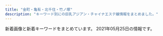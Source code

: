 ```yaml
---
title: "金町・亀有・北千住・竹ノ塚"
description: "キーワード別にの巨乳アジアン・チャイナエステ嬢情報をまとめました。"
---
```


新着画像と新着キーワードをまとめています。
2021年05月25日の情報です。

<DmmAffiliateIns />
<KeywordTable
  shops={
    [
    {
        "station": "\u6885\u5cf6\u99c5",
        "name": "\u5065\u5eb7\u306e\u5bb6",
        "keywords": {},
        "url": "http://kenkounoie-umejima.este88.com/",
        "img_links": [
            "http://kenkounoie-umejima.este88.com/images/acc2.jpg",
            "http://kenkounoie-umejima.este88.com/images/acc1.jpg",
            "http://kenkounoie-umejima.este88.com/images/acc3.jpg",
            "http://kenkounoie-umejima.este88.com/gals/risa1.jpg",
            "http://kenkounoie-umejima.este88.com/gals/mimi1.jpg",
            "http://kenkounoie-umejima.este88.com/images/img3.jpg",
            "http://kenkounoie-umejima.este88.com/images/info.png",
            "http://kenkounoie-umejima.este88.com/gals/rika1.jpg",
            "http://kenkounoie-umejima.este88.com/images/qr.jpg",
            "http://kenkounoie-umejima.este88.com/gals/kiki1.jpg",
            "http://kenkounoie-umejima.este88.com/gals/ai1.jpg",
            "http://kenkounoie-umejima.este88.com/gals/emi1.jpg",
            "http://kenkounoie-umejima.este88.com/images/acc5.jpg",
            "http://kenkounoie-umejima.este88.com/images/acc4.jpg",
            "http://kenkounoie-umejima.este88.com/gals/akane1.jpg",
            "http://kenkounoie-umejima.este88.com/images/img2.jpg",
            "http://kenkounoie-umejima.este88.com/images/img1.jpg",
            "http://kenkounoie-umejima.este88.com/images/img4.jpg",
            "http://kenkounoie-umejima.este88.com/i/sp02.jpg"
        ]
    },
    {
        "img_links": [
            "http://aroma-heal.com/img/tit.jpg",
            "http://aroma-heal.com/img/t-r.jpg",
            "http://aroma-heal.com/img/sys4.png",
            "http://aroma-heal.com/img/cam.jpg",
            "http://aroma-heal.com/img/t-o.jpg",
            "http://aroma-heal.com/staff/yuki/01.jpg",
            "http://aroma-heal.com/img/sys2.png",
            "http://aroma-heal.com/img/paypay.png",
            "http://aroma-heal.com/img/pc.jpg",
            "http://aroma-heal.com/img/add.jpg",
            "http://aroma-heal.com/staff/aoi/01.jpg",
            "http://aroma-heal.com/img/t-s.jpg",
            "http://aroma-heal.com/img/t-t.jpg",
            "http://aroma-heal.com/img/botton.jpg",
            "http://aroma-heal.com/img/sys3.png",
            "http://aroma-heal.com/img/t-a.jpg",
            "http://aroma-heal.com/staff/mimi/01.jpg",
            "http://aroma-heal.com/img/pic.jpg",
            "http://aroma-heal.com/img/sys1.png",
            "http://aroma-heal.com/img/tel.jpg",
            "http://aroma-heal.com/img/sysetc.png",
            "http://aroma-heal.com/img/adrs.jpg",
            "http://aroma-heal.com/img/info.jpg"
        ],
        "keywords": {},
        "station": "JR\u5317\u5343\u4f4f\u99c5\u6771\u53e3",
        "url": "http://aroma-heal.com/",
        "name": "\u7f8e\u5802"
    },
    {
        "station": "JR\u4e80\u6709\u99c5\u5357\u53e3",
        "name": "Arzt spa\u30fb\u30a2\u30eb\u30c4\u30b9\u30d1",
        "img_links": [
            "https://arzt-spa.iest.info/images/news.jpg",
            "https://arzt-spa.iest.info/photos/sites/8/2021/04/2021042909585676.jpg",
            "https://arzt-spa.iest.info/images/top.jpg",
            "http://foryou2.a1.ies.bz/upload/sites/8/2021/05/2021051108091387.jpg",
            "https://arzt-spa.iest.info/images/link_line.jpg",
            "https://arzt-spa.iest.info/images/acc3.jpg",
            "https://arzt-spa.iest.info/images/acc4.jpg",
            "https://arzt-spa.iest.info/images/acc1.jpg",
            "https://arzt-spa.iest.info/images/acc5.jpg",
            "https://arzt-spa.iest.info/images/pick.jpg",
            "https://arzt-spa.iest.info/images/acc6.jpg",
            "http://foryou2.a1.ies.bz/upload/sites/8/2021/05/2021052003571253.jpg",
            "http://foryou2.a1.ies.bz/upload/sites/8/2021/05/2021052003571283.jpg",
            "http://foryou2.a1.ies.bz/upload/sites/8/2021/04/2021042909585676.jpg",
            "https://arzt-spa.iest.info/photos/sites/8/2021/04/202104290958056.jpg",
            "https://arzt-spa.iest.info/images/bjs3.jpg",
            "https://arzt-spa.iest.info/photos/sites/8/2021/05/2021051108091387.jpg",
            "https://arzt-spa.iest.info/images/staff0.jpg",
            "https://arzt-spa.iest.info/photos/sites/8/2021/05/2021052102083831.jpg",
            "https://arzt-spa.iest.info/photos/sites/8/2021/05/2021052102074914.jpg",
            "https://arzt-spa.iest.info/images/girl_bt.jpg",
            "https://arzt-spa.iest.info/images/line1.jpg",
            "https://arzt-spa.iest.info/images/staff_line.jpg",
            "https://arzt-spa.iest.info/images/end.jpg",
            "https://arzt-spa.iest.info/images/mobile.jpg",
            "http://foryou2.a1.ies.bz/upload/sites/8/2021/04/202104290958056.jpg",
            "https://arzt-spa.iest.info/images/acc2.jpg",
            "https://arzt-spa.iest.info/photos/sites/8/2021/05/2021052003571253.jpg",
            "https://arzt-spa.iest.info/photos/sites/8/2021/05/2021052003571283.jpg"
        ],
        "url": "https://arzt-spa.iest.info/",
        "keywords": {
            "86": 1,
            "88": 4,
            "87": 1,
            "D": 4,
            "E": 4,
            "83": 2
        }
    },
    {
        "station": "\u7dbe\u702c\u99c5\u6771\u53e3",
        "url": "http://ningyo-hime.com/",
        "keywords": {
            "D": 5,
            "84": 1,
            "C": 2
        },
        "name": "\u4eba\u9b5a\u59eb",
        "img_links": [
            "http://ningyo-hime.com/staffPhoto/s20200626161755.jpg",
            "http://ningyo-hime.com/staffPhoto/s20201212112712.jpg",
            "http://ningyo-hime.com/staffPhoto/b20201212104914.jpg",
            "http://ningyo-hime.com/js/sliderLine/slide_next.png",
            "http://ningyo-hime.com/staffPhoto/s20200707192550.jpg",
            "http://ningyo-hime.com/staffPhoto/b20191003141511.jpg",
            "http://ningyo-hime.com/staffPhoto/b20201212112712.jpg",
            "http://ningyo-hime.com/js/sliderLine/slide_prev.png",
            "http://ningyo-hime.com/images/slider1/03.jpg",
            "http://ningyo-hime.com/uploadfiles/Image/campaignNingyoHimeCom.jpg",
            "http://ningyo-hime.com/staffPhoto/s20200630134438.jpg",
            "http://ningyo-hime.com/staffPhoto/b20201230174356.jpg",
            "http://ningyo-hime.com/staffPhoto/s20201230174356.jpg",
            "http://ningyo-hime.com/images/returnBtn.png",
            "http://ningyo-hime.com/staffPhoto/b20200905132814.jpg",
            "http://ningyo-hime.com/images/gallery1.png",
            "http://ningyo-hime.com/staffPhoto/s20200905132814.jpg",
            "http://ningyo-hime.com/staffPhoto/b20201101082513.jpg",
            "http://ningyo-hime.com/images/mobile.jpg",
            "http://ningyo-hime.com/staffPhoto/s20201212104914.jpg",
            "http://ningyo-hime.com/staffPhoto/b20200626161755.jpg",
            "http://ningyo-hime.com/staffPhoto/b20200707192550.jpg",
            "http://ningyo-hime.com/staffPhoto/s20191003141511.jpg",
            "http://ningyo-hime.com/staffPhoto/s20201101082513.jpg",
            "http://ningyo-hime.com/images/slider1/01.jpg",
            "http://ningyo-hime.com/staffPhoto/b20200630134438.jpg"
        ]
    },
    {
        "img_links": [
            "http://www.maria0228.com/img/nana.jpg",
            "http://www.maria0228.com/img/danni.jpg",
            "http://www.maria0228.com/img/2.jpg",
            "http://www.maria0228.com/img/7.jpg",
            "http://www.maria0228.com/img/yuri.jpg",
            "http://www.maria0228.com/img/mina.jpg",
            "http://www.maria0228.com/img/ayumi.jpg",
            "http://www.maria0228.com/img/3.jpg",
            "http://www.maria0228.com/img/5.jpg",
            "http://www.maria0228.com/img/6.jpg",
            "http://www.maria0228.com/img/1.jpg",
            "http://www.maria0228.com/img/aya.jpg",
            "http://www.maria0228.com/img/erika.jpg",
            "http://www.maria0228.com/img/4.jpg"
        ],
        "station": "JR\u4e80\u6709\u99c5\u5317\u53e3",
        "name": "\u7652\u3057\u306e\u5bb6",
        "keywords": {},
        "url": "http://www.maria0228.com/"
    },
    {
        "keywords": {
            "D": 6,
            "88": 3,
            "86": 3
        },
        "station": "\u4e94\u53cd\u91ce\u99c5",
        "name": "\u96c5",
        "img_links": [
            "http://www.relax-miyabi.com/img/top-h5R2.jpg",
            "http://www.relax-miyabi.com/img/glo_01_off.jpg",
            "http://www.relax-miyabi.com/files/014-03.jpg",
            "http://www.relax-miyabi.com/img/footer-top_off.jpg",
            "http://www.relax-miyabi.com/img/h4-top.jpg",
            "http://www.relax-miyabi.com/img/glo_02_off.jpg",
            "http://www.relax-miyabi.com/img/glo_06_off.jpg",
            "http://www.relax-miyabi.com/img/bnr-01_off.jpg",
            "http://www.relax-miyabi.com/files/014-02.jpg",
            "http://www.relax-miyabi.com/img/glo_03_off.jpg",
            "http://www.relax-miyabi.com/img/top-h5R.jpg",
            "http://www.relax-miyabi.com/img/slider/1.jpg",
            "http://www.relax-miyabi.com/img/top-course_off.jpg",
            "http://www.relax-miyabi.com/img/slider/3.jpg",
            "http://www.relax-miyabi.com/img/slider/2.jpg",
            "http://www.relax-miyabi.com/img/glo_05_off.jpg",
            "http://www.relax-miyabi.com/files/019-03.jpg",
            "http://www.relax-miyabi.com/img/glo_04_off.jpg",
            "http://www.relax-miyabi.com/img/icon_tel.png",
            "http://www.relax-miyabi.com/files/019-02.jpg",
            "http://www.relax-miyabi.com/img/bnr-02_off.jpg",
            "http://www.relax-miyabi.com/img/top-course2_off.jpg",
            "http://www.relax-miyabi.com/files/014.jpg",
            "http://www.relax-miyabi.com/files/019.jpg"
        ],
        "url": "http://www.relax-miyabi.com/"
    },
    {
        "name": "\u5b89\u5a1c\u30fb\u30a2\u30f3\u30ca",
        "keywords": {},
        "img_links": [],
        "station": "\u7af9\u30ce\u585a\u99c5\u6771\u53e3",
        "url": "https://anna.iest.info/"
    },
    {
        "station": "JR\u91d1\u753a\u99c5\u5317\u53e3",
        "keywords": {
            "C": 10,
            "89": 7,
            "85": 7,
            "88": 7,
            "87": 7,
            "D": 21,
            "90": 7,
            "86": 14
        },
        "name": "\u30e9\u30c3\u30b7\u30e5",
        "img_links": [
            "https://lush.jpn.vin/images/top.png",
            "https://lush.jpn.vin/photos/sites/6/2020/12/2020121402082025.jpg",
            "https://lush.jpn.vin/images/tit_staff.jpg",
            "https://lush.jpn.vin/photos/sites/6/2020/12/2020121402072787.jpg",
            "https://lush.jpn.vin/images/room2.jpg",
            "https://lush.jpn.vin/images/room3.jpg",
            "https://lush.jpn.vin/images/border-bottom.png",
            "https://lush.jpn.vin/images/tit_pick.jpg",
            "https://lush.jpn.vin/photos/sites/6/2020/12/202012140206371.jpg",
            "https://lush.jpn.vin/photos/sites/6/2020/12/2020121402091934.jpg",
            "https://lush.jpn.vin/images/room4.jpg",
            "https://lush.jpn.vin/images/girl.png",
            "https://lush.jpn.vin/images/room1.jpg",
            "https://lush.jpn.vin/images/bg_comend.jpg",
            "https://lush.jpn.vin/photos/sites/6/2021/01/2021012905303514.jpg",
            "https://lush.jpn.vin/photos/sites/6/2021/01/2021011906135643.jpg",
            "https://lush.jpn.vin/photos/sites/6/2021/02/2021021804400223.jpg",
            "https://lush.jpn.vin/images/lb.png",
            "https://lush.jpn.vin/images/tit_news.png",
            "https://lush.jpn.vin/images/rb.png",
            "https://lush.jpn.vin/images/end.jpg",
            "https://lush.jpn.vin/images/side_mobile.png"
        ],
        "url": "https://lush.jpn.vin/"
    },
    {
        "name": "\u541b\u5b89",
        "url": "https://kungangm.jimdofree.com/",
        "img_links": [
            "https://image.jimcdn.com/app/cms/image/transf/dimension=1080x1024:format=jpg/path/s491738307dab8ed0/image/i0ab0a1b77accb1c7/version/1621849456/image.jpg",
            "https://image.jimcdn.com/app/cms/image/transf/none/path/s491738307dab8ed0/image/i5806f8c0fbbca598/version/1417614009/image.jpg",
            "https://image.jimcdn.com/app/cms/image/transf/dimension=1080x1024:format=jpg/path/s491738307dab8ed0/image/i8114f4be25f79eef/version/1617353476/image.jpg",
            "https://image.jimcdn.com/app/cms/image/transf/dimension=1080x1024:format=jpg/path/s491738307dab8ed0/image/ie54739bfe4411825/version/1621849495/image.jpg",
            "https://image.jimcdn.com/app/cms/image/transf/none/path/s491738307dab8ed0/image/iba7a970dbc047ea1/version/1621849413/image.jpg"
        ],
        "station": "\u5800\u5207\u83d6\u84b2\u5712\u99c5",
        "keywords": {}
    },
    {
        "url": "https://heart-peace.business.site/",
        "img_links": [],
        "keywords": {},
        "name": "heart Peace \uff5e\u30cf\u30fc\u30c8\u30d4\u30fc\u30b9\uff5e",
        "station": "\u7dbe\u702c\u99c5"
    },
    {
        "img_links": [
            "http://relax-esthe.tokyo/css/staff/staff09.png",
            "http://relax-esthe.tokyo/css/m-top-right04.jpg",
            "http://relax-esthe.tokyo/css/m-right.jpg",
            "http://relax-esthe.tokyo/css/staff/staff03.png",
            "http://relax-esthe.tokyo/css/staff/staff05.png",
            "http://relax-esthe.tokyo/css/m-head1.jpg",
            "http://relax-esthe.tokyo/css/m-left.jpg",
            "http://relax-esthe.tokyo/css/m-top02.jpg",
            "http://relax-esthe.tokyo/css/top-left01.jpg",
            "http://relax-esthe.tokyo/css/staff/staff01.png",
            "http://relax-esthe.tokyo/css/m-top-right01.jpg",
            "http://relax-esthe.tokyo/css/staff/staff0n.png",
            "http://relax-esthe.tokyo/css/staff/staff02.png",
            "http://relax-esthe.tokyo/css/staff/staff07.png",
            "http://relax-esthe.tokyo/css/m-top-right02.jpg",
            "http://relax-esthe.tokyo/css/staff/staff06.png",
            "http://relax-esthe.tokyo/images/call.png",
            "http://relax-esthe.tokyo/css/m-yejiao.jpg",
            "http://relax-esthe.tokyo/css/m-top-right03.jpg"
        ],
        "station": "\u6885\u5cf6\u99c5",
        "keywords": {},
        "name": "Amor-\u30a2\u30e2\u30fc\u30eb-",
        "url": "http://relax-esthe.tokyo/"
    },
    {
        "keywords": {
            "E": 9,
            "90": 27,
            "83": 9,
            "\u80f8": 1,
            "D": 9,
            "C": 9,
            "88": 9,
            "85": 18
        },
        "station": "\u7dbe\u702c\u99c5\u6771\u53e3",
        "name": "\u6fc0\u5b89\u5929\u4f7f",
        "img_links": [
            "http://starrysky.esnavi.work/iDl2toJilLq62VX.png",
            "http://starrysky.esnavi.work/2/uploadimg/1565558725.jpg",
            "http://starrysky.esnavi.work/2/uploadimg/1609136908.jpeg",
            "https://century.pwchp.com/images/vis_theptframe.png",
            "http://starrysky.esnavi.work/vis_theptframe.png",
            "http://starrysky.esnavi.work/2/uploadimg/1574764277.jpg",
            "https://pwchp.com/images_editor/124/images/1559717095-146381_2.jpg",
            "http://starrysky.esnavi.work/2/uploadimg/1617615141.jpeg",
            "http://starrysky.esnavi.work/2/uploadimg/1596225793.jpg",
            "http://starrysky.esnavi.work/2/uploadimg/1609136727.jpeg",
            "http://starrysky.esnavi.work/2/uploadimg/1618889943.jpeg",
            "http://starrysky.esnavi.work/1-1PZ515095RN.jpg"
        ],
        "url": "http://starrysky.esnavi.work/"
    },
    {
        "station": "JR\u91d1\u753a\u99c5\u5317\u53e3",
        "name": "Spring \uff5e\u30b9\u30d7\u30ea\u30f3\u30b0\uff5e",
        "url": "http://spring.est888.com/",
        "img_links": [
            "http://spring.est888.com/css/staff/staff001-a.png",
            "http://spring.est888.com/css/staff/staff16-a.png",
            "http://spring.est888.com/css/tel.png",
            "http://spring.est888.com/css/staff/staff012.png",
            "http://spring.est888.com/css/staff/staff13-a.png",
            "http://spring.est888.com/css/staff/staff16.png",
            "http://spring.est888.com/css/staff/staff012-a.png",
            "http://spring.est888.com/css/staff/staff14-b.png",
            "http://spring.est888.com/css/staff/staff004-a.png",
            "http://spring.est888.com/css/staff/staff13.png",
            "http://spring.est888.com/css/staff/staff17-b.png",
            "http://spring.est888.com/css/staff/staff16-b.png",
            "http://spring.est888.com/css/nav/nav-001.png",
            "http://spring.est888.com/css/nav/nav-005.png",
            "http://spring.est888.com/css/staff/staff001.png",
            "http://spring.est888.com/css/staff/staff14-a.png",
            "http://spring.est888.com/css/staff/staff004-b.png",
            "http://spring.est888.com/css/staff/staff010-a.png",
            "http://spring.est888.com/css/staff/staff0010-b.png",
            "http://spring.est888.com/css/top001.png",
            "http://spring.est888.com/css/staff/staff0005-a.png",
            "http://spring.est888.com/css/staff/staff17-a.png",
            "http://spring.est888.com/css/nav/nav-002.png",
            "http://spring.est888.com/css/staff/staff004.png",
            "http://spring.est888.com/css/top0000000003.jpg",
            "http://spring.est888.com/css/staff/staff0005-b.png",
            "http://spring.est888.com/css/nav/nav-004.png",
            "http://spring.est888.com/css/nav/nav-003.png",
            "http://spring.est888.com/css/staff/staff17.png",
            "http://spring.est888.com/css/staff/staff11-b.png",
            "http://spring.est888.com/css/staff/staff001-b.png",
            "http://spring.est888.com/css/staff/staff11-a.png",
            "http://spring.est888.com/css/staff/staff14.png",
            "http://spring.est888.com/css/nav/nav-006.png",
            "http://spring.est888.com/css/staff/staff0005.png",
            "http://spring.est888.com/css/staff/staff11.png",
            "http://spring.est888.com/css/staff/staff010.png",
            "http://spring.est888.com/css/staff/staff012-b.png"
        ],
        "keywords": {
            "E": 1,
            "89": 1,
            "90": 5,
            "91": 1,
            "C": 3,
            "84": 1,
            "D": 3,
            "85": 2
        }
    },
    {
        "name": "\u3057\u3093\u3061\u3083\u3093",
        "img_links": [
            "https://s-esthe.biz/wp-content/uploads/2019/06/651hito.jpg",
            "https://s-esthe.biz/wp-content/themes/este/img/2.jpg",
            "https://s-esthe.biz/wp-content/themes/este/img/top-img02.png",
            "https://s-esthe.biz/wp-content/themes/este/img/top-img01a.png",
            "https://s-esthe.biz/wp-content/themes/este/img/3.jpg",
            "https://s-esthe.biz/wp-content/uploads/2019/06/47567uhito.jpg",
            "https://s-esthe.biz/wp-content/uploads/2019/06/345678hito.jpg",
            "https://s-esthe.biz/wp-content/themes/este/img/call.png",
            "https://s-esthe.biz/wp-content/themes/este/img/4.jpg",
            "https://s-esthe.biz/wp-content/themes/este/img/tel_header.png",
            "https://s-esthe.biz/wp-content/themes/este/img/tel_footer.png",
            "https://s-esthe.biz/wp-content/uploads/2019/06/23456hito.jpg",
            "https://s-esthe.biz/wp-content/themes/este/img/1.jpg",
            "https://s-esthe.biz/wp-content/themes/este/img/top-img01b.png"
        ],
        "keywords": {
            "D": 8,
            "E": 7
        },
        "station": "\u5343\u4f4f\u5927\u6a4b\u99c5",
        "url": "https://s-esthe.biz/"
    },
    {
        "station": "JR\u4e80\u6709\u99c5\u5357\u53e3",
        "img_links": [
            "http://koi.rankuens.com/css/right.jpg",
            "http://koi.rankuens.com/css/top0000001.jpg",
            "http://koi.rankuens.com/css/top005.jpg",
            "http://koi.rankuens.com/css/nav/nav01.jpg",
            "http://koi.rankuens.com/css/nav/nav03.jpg",
            "http://koi.rankuens.com/css/head03.jpg",
            "http://koi.rankuens.com/css/staff/staff00006.jpg",
            "http://koi.rankuens.com/css/top004.jpg",
            "http://koi.rankuens.com/css/staff/staff10.jpg",
            "http://koi.rankuens.com/css/left.jpg",
            "http://koi.rankuens.com/css/nav/nav02.jpg",
            "http://koi.rankuens.com/css/nav/nav06.jpg",
            "http://koi.rankuens.com/css/staff/staff00005.jpg",
            "http://koi.rankuens.com/css/nav/nav04.jpg",
            "http://koi.rankuens.com/css/staff/staff09.jpg",
            "http://koi.rankuens.com/css/staff/staff08.jpg",
            "http://koi.rankuens.com/css/nav/nav05.jpg"
        ],
        "name": "\u604b\u4eba\u697d\u5712",
        "url": "http://koi.rankuens.com/",
        "keywords": {
            "D": 3,
            "86": 2,
            "87": 2,
            "E": 2,
            "89": 1
        }
    },
    {
        "name": "\u30e9\u30c3\u30ad\u30fc\u30b9\u30bf\u30fc",
        "img_links": [
            "http://www.luckystar.esturl.com/files/006-02.jpg",
            "http://www.luckystar.esturl.com/files/005.jpg",
            "http://www.luckystar.esturl.com/img/ttl_info.png",
            "http://www.luckystar.esturl.com/files/003.jpg",
            "http://www.luckystar.esturl.com/files/001-02.jpg",
            "http://www.luckystar.esturl.com/img/ttl_news.png",
            "http://www.luckystar.esturl.com/files/006-03.jpg",
            "http://www.luckystar.esturl.com/img/tel.png",
            "http://www.luckystar.esturl.com/files/005-02.jpg",
            "http://www.luckystar.esturl.com/images/slider/3.jpg",
            "http://www.luckystar.esturl.com/files/003-02.jpg",
            "http://www.luckystar.esturl.com/img/goback.jpg",
            "http://www.luckystar.esturl.com/files/003-03.jpg",
            "http://www.luckystar.esturl.com/images/slider/1.jpg",
            "http://www.luckystar.esturl.com/files/002-02.jpg",
            "http://www.luckystar.esturl.com/files/002.jpg",
            "http://www.luckystar.esturl.com/files/002-03.jpg",
            "http://www.luckystar.esturl.com/files/001-03.jpg",
            "http://www.luckystar.esturl.com/img/pickup.jpg",
            "http://www.luckystar.esturl.com/files/006.jpg",
            "http://www.luckystar.esturl.com/images/slider/2.jpg",
            "http://www.luckystar.esturl.com/files/001.jpg",
            "http://www.luckystar.esturl.com/files/005-03.jpg",
            "http://www.luckystar.esturl.com/img/btn_blog.png"
        ],
        "station": "JR\u4e80\u6709\u99c5\u5317\u53e3",
        "url": "http://www.luckystar.esturl.com/",
        "keywords": {
            "86": 4,
            "87": 6,
            "D": 10,
            "C": 12
        }
    },
    {
        "keywords": {},
        "img_links": [
            "http://e-luxury.work/images/head.jpg",
            "http://e-luxury.work/images/sys.jpg",
            "http://e-luxury.work/images/5.jpg",
            "http://e-luxury.work/images/1.jpg",
            "http://e-luxury.work/images/tel.jpg",
            "http://e-luxury.work/images/6.jpg",
            "http://e-luxury.work/images/ta.jpg",
            "http://e-luxury.work/images/3.jpg",
            "http://e-luxury.work/images/4.jpg",
            "http://e-luxury.work/img/momoka1.jpg",
            "http://e-luxury.work/images/int2.jpg",
            "http://e-luxury.work/img/kayo1.jpg",
            "http://e-luxury.work/images/b1.jpg",
            "http://e-luxury.work/img/mina1.jpg",
            "http://e-luxury.work/img/mimi1.jpg",
            "http://e-luxury.work/images/2.jpg",
            "http://e-luxury.work/images/news.jpg",
            "http://e-luxury.work/images/int1.jpg",
            "http://e-luxury.work/images/tt.jpg",
            "http://e-luxury.work/img/kayo2.jpg",
            "http://e-luxury.work/images/interior_t.jpg",
            "http://e-luxury.work/img/eri1.jpg",
            "http://e-luxury.work/img/minami1.jpg",
            "http://e-luxury.work/img/yuki1.jpg",
            "http://e-luxury.work/images/staff_t.jpg",
            "http://e-luxury.work/images/mobile.jpg",
            "http://e-luxury.work/images/7.jpg"
        ],
        "station": "\u7dbe\u702c\u99c5\u897f\u53e3",
        "name": "Angel",
        "url": "http://e-luxury.work/"
    },
    {
        "station": "\u7dbe\u702c\u99c5\u6771\u53e3",
        "name": "\u611b",
        "img_links": [
            "http://ayase-ai.jpest.net/uploads//sites/33/2020/12/r1.png",
            "http://ayase-ai.jpest.net/uploads//sites/33/2020/12/main_bottom-1.png",
            "http://ayase-ai.jpest.net/uploads//sites/33/2020/11/g3-225x300.jpg",
            "http://ayase-ai.jpest.net/uploads//sites/33/2020/11/g1-225x300.jpg",
            "http://ayase-ai.jpest.net/uploads//sites/33/2020/12/ma01-1.jpg",
            "http://ayase-ai.jpest.net/uploads//sites/33/2020/12/main_top.png",
            "http://ayase-ai.jpest.net/uploads//sites/33/2020/12/re.jpg",
            "http://ayase-ai.jpest.net/uploads//sites/33/2020/12/mobile-1.jpg",
            "http://ayase-ai.jpest.net/uploads//sites/33/2020/11/g6-225x300.jpg",
            "http://ayase-ai.jpest.net/uploads//sites/33/2020/12/r4-1.png",
            "http://ayase-ai.jpest.net/uploads//sites/33/2020/12/r3-1.png",
            "http://ayase-ai.jpest.net/uploads//sites/33/2020/12/r2-1.png",
            "http://ayase-ai.jpest.net/uploads//sites/33/2021/04/g1-225x300.jpg",
            "http://ayase-ai.jpest.net/uploads//sites/33/2021/01/g1-225x300.jpg",
            "http://ayase-ai.jpest.net/uploads//sites/33/2021/04/g1.jpg",
            "http://ayase-ai.jpest.net/uploads//sites/33/2020/11/g5.jpg",
            "http://ayase-ai.jpest.net/uploads//sites/33/2020/11/g3.jpg",
            "http://ayase-ai.jpest.net/uploads//sites/33/2021/01/g1.jpg",
            "http://ayase-ai.jpest.net/uploads//sites/33/2020/11/g1.jpg",
            "http://ayase-ai.jpest.net/uploads//sites/33/2020/11/m-top02-1.jpg",
            "http://ayase-ai.jpest.net/uploads//sites/33/2020/11/g4.jpg",
            "http://ayase-ai.jpest.net/uploads//sites/33/2020/11/g2-225x300.jpg",
            "http://ayase-ai.jpest.net/uploads//sites/33/2020/11/g4-225x300.jpg",
            "http://ayase-ai.jpest.net/uploads//sites/33/2020/11/g5-225x300.jpg",
            "http://ayase-ai.jpest.net/uploads//sites/33/2020/12/ss.png",
            "http://ayase-ai.jpest.net/uploads//sites/33/2020/11/g2.jpg",
            "http://ayase-ai.jpest.net/uploads//sites/33/2020/12/main_top-1.png",
            "http://ayase-ai.jpest.net/uploads//sites/33/2020/11/g6.jpg",
            "http://ayase-ai.jpest.net/uploads//sites/33/2020/12/shishu-2.png",
            "http://ayase-ai.jpest.net/uploads//sites/33/2020/12/main_bottom.png"
        ],
        "url": "http://ayase-ai.jpest.net/",
        "keywords": {}
    },
    {
        "url": "http://www.kenyoku.work/",
        "keywords": {},
        "name": "\u5065\u6b32",
        "img_links": [
            "http://www.kenyoku.work/images/3.jpg",
            "http://www.kenyoku.work/images/interior_t.jpg",
            "http://www.kenyoku.work/images/b2.jpg",
            "http://www.kenyoku.work/images/2.jpg",
            "http://www.kenyoku.work/images/int1.png",
            "http://www.kenyoku.work/img/hana1.jpg",
            "http://www.kenyoku.work/img/miki1.jpg",
            "http://www.kenyoku.work/images/4.jpg",
            "http://www.kenyoku.work/images/s1.png",
            "http://www.kenyoku.work/images/sys.jpg",
            "http://www.kenyoku.work/images/news.jpg",
            "http://www.kenyoku.work/images/info.png",
            "http://www.kenyoku.work/img/risa1.jpg",
            "http://www.kenyoku.work/images/1.jpg",
            "http://www.kenyoku.work/images/head.jpg",
            "http://www.kenyoku.work/images/mobile.jpg",
            "http://www.kenyoku.work/images/b1.jpg",
            "http://www.kenyoku.work/images/staff_t.jpg",
            "http://www.kenyoku.work/img/ami1.jpg",
            "http://www.kenyoku.work/images/int2.png"
        ],
        "station": "JR\u91d1\u753a\u99c5\u5317\u53e3"
    },
    {
        "img_links": [
            "http://youfirstesthe.com/upload/girl/img03/img1_0016.jpg",
            "http://youfirstesthe.com/upload/board/img_1616074473.jpg",
            "http://youfirstesthe.com/upload/girl/img03/img1_0019.jpg",
            "http://youfirstesthe.com/images/top/news.png",
            "http://youfirstesthe.com/upload/girl/img03/img4_0007.jpg",
            "http://youfirstesthe.com/upload/board/img_1601452249.jpg",
            "http://youfirstesthe.com/images/top/ranking02.png",
            "http://youfirstesthe.com/upload/girl/img03/img2_0019.jpg",
            "http://youfirstesthe.com/upload/girl/img03/img2_0003.jpg",
            "http://youfirstesthe.com/upload/girl/img03/img1_0004.jpg",
            "http://youfirstesthe.com/upload/girl/img03/img5_0008.jpg",
            "http://youfirstesthe.com/upload/girl/img02/img1_0021.jpg",
            "http://youfirstesthe.com/upload/girl/img03/img1_0026.jpg",
            "http://youfirstesthe.com/upload/girl/img02/img1_0003.jpg",
            "http://youfirstesthe.com/upload/board/img_1616074420.jpg",
            "http://youfirstesthe.com/upload/girl/img02/img1_0026.jpg",
            "http://youfirstesthe.com/upload/girl/img03/img4_0008.jpg",
            "http://youfirstesthe.com/images/top/list_btn.png",
            "http://youfirstesthe.com/upload/girl/img02/img1_0014.jpg",
            "http://youfirstesthe.com/upload/girl/img03/img1_0027.jpg",
            "http://youfirstesthe.com/upload/girl/img03/img2_0007.jpg",
            "http://youfirstesthe.com/images/common/main_txt_corona.jpg",
            "http://youfirstesthe.com/upload/girl/img03/img3_0008.jpg",
            "http://youfirstesthe.com/upload/girl/img03/img2_0008.jpg",
            "http://youfirstesthe.com/upload/girl/img03/img1_0003.jpg",
            "http://youfirstesthe.com/upload/girl/img02/img1_0004.jpg",
            "http://youfirstesthe.com/upload/girl/img02/img1_0015.jpg",
            "http://youfirstesthe.com/upload/girl/img02/img1_0019.jpg",
            "http://youfirstesthe.com/upload/board/img_1600470945.jpg",
            "http://youfirstesthe.com/upload/girl/img03/img1_0014.jpg",
            "http://youfirstesthe.com/upload/girl/img02/img1_0028.jpg",
            "http://youfirstesthe.com/upload/girl/img02/img1_0027.jpg",
            "http://youfirstesthe.com/upload/girl/img02/img1_0008.jpg",
            "http://youfirstesthe.com/upload/girl/img03/img1_0015.jpg",
            "http://youfirstesthe.com/upload/board/img_1558501433.jpg",
            "http://youfirstesthe.com/upload/board/img_1555924960.jpg",
            "http://youfirstesthe.com/upload/girl/img03/img3_0020.jpg",
            "http://youfirstesthe.com/upload/girl/img03/img1_0029.jpg",
            "http://youfirstesthe.com/upload/girl/img03/img3_0003.jpg",
            "http://youfirstesthe.com/upload/girl/img03/img1_0008.jpg",
            "http://youfirstesthe.com/upload/girl/img03/img2_0014.jpg",
            "http://youfirstesthe.com/upload/girl/img03/img1_0007.jpg",
            "http://youfirstesthe.com/upload/girl/img03/img3_0007.jpg",
            "http://youfirstesthe.com/upload/girl/img02/img1_0029.jpg",
            "http://youfirstesthe.com/upload/girl/img03/img1_0020.jpg",
            "http://youfirstesthe.com/upload/girl/img02/img1_0020.jpg",
            "http://youfirstesthe.com/upload/girl/img03/img1_0028.jpg",
            "http://youfirstesthe.com/upload/girl/img03/img1_0021.jpg",
            "http://youfirstesthe.com/images/common/tel.png",
            "http://youfirstesthe.com/upload/girl/img02/img1_0007.jpg",
            "http://youfirstesthe.com/images/top/ranking03.png",
            "http://youfirstesthe.com/upload/girl/img03/img2_0029.jpg",
            "http://youfirstesthe.com/images/top/ranking01.png",
            "http://youfirstesthe.com/upload/girl/img03/img2_0028.jpg",
            "http://youfirstesthe.com/upload/girl/img03/img2_0020.jpg",
            "http://youfirstesthe.com/images/top/pickup_box.png",
            "http://youfirstesthe.com/upload/girl/img02/img1_0016.jpg",
            "http://youfirstesthe.com/upload/girl/img03/img2_0016.jpg"
        ],
        "keywords": {
            "\u30bb\u30af\u30b7\u30fc": 4,
            "G": 5
        },
        "name": "You First*\u30e6\u30fc\u30d5\u30a1\u30fc\u30b9\u30c8",
        "station": "\u7dbe\u702c\u99c5\u6771\u53e3",
        "url": "http://youfirstesthe.com/"
    },
    {
        "img_links": [
            "http://massage-esthe.red/images/slider/slide5s.png",
            "http://massage-esthe.red/images/qr.jpg",
            "http://massage-esthe.red/images/staff_images/sta7.jpg",
            "http://massage-esthe.red/images/index-2.jpg",
            "http://massage-esthe.red/images/line.jpg",
            "http://massage-esthe.red/images/an_2_02.jpg",
            "http://massage-esthe.red/images/slider/slide3s.png",
            "http://massage-esthe.red/images/an_2_01.jpg",
            "http://massage-esthe.red/images/slider/slide3.png",
            "http://massage-esthe.red/images/e.jpg",
            "http://massage-esthe.red/images/r3.jpg",
            "http://massage-esthe.red/images/fbb.jpg",
            "http://massage-esthe.red/images/an_4_02.jpg",
            "http://massage-esthe.red/images/staff_images/st1.jpg",
            "http://massage-esthe.red/images/slider/slide2.png",
            "http://massage-esthe.red/images/staff_images/sta5.jpg",
            "http://massage-esthe.red/images/staff_images/sta9.jpg",
            "http://massage-esthe.red/images/an_3_01.jpg",
            "http://massage-esthe.red/images/an_4_01.jpg",
            "http://massage-esthe.red/images/slider/slide1s.png",
            "http://massage-esthe.red/images/an_5_02.jpg",
            "http://massage-esthe.red/images/staff_images/sta3.jpg",
            "http://massage-esthe.red/images/staff_images/sl.png",
            "http://massage-esthe.red/images/slider/slide2s.png",
            "http://massage-esthe.red/images/r5.jpg",
            "http://massage-esthe.red/images/staff_images/st7.jpg",
            "http://massage-esthe.red/images/an_6_01.jpg",
            "http://massage-esthe.red/images/staff_images/st4.jpg",
            "http://massage-esthe.red/images/staff_images/st9.jpg",
            "http://massage-esthe.red/images/slider/slide5.png",
            "http://massage-esthe.red/images/an_1_01.jpg",
            "http://massage-esthe.red/images/slider/slide1.png",
            "http://massage-esthe.red/images/an_1_02.jpg",
            "http://massage-esthe.red/images/slider/slide4.png",
            "http://massage-esthe.red/images/line1.jpg",
            "http://massage-esthe.red/images/r4.jpg",
            "http://massage-esthe.red/images/staff_images/st5.jpg",
            "http://massage-esthe.red/images/staff_images/st2.jpg",
            "http://massage-esthe.red/images/an_5_01.jpg",
            "http://massage-esthe.red/images/r2.jpg",
            "http://massage-esthe.red/images/an_3_02.jpg",
            "http://massage-esthe.red/images/staff_images/sta1.jpg",
            "http://massage-esthe.red/images/r7.jpg",
            "http://massage-esthe.red/images/staff_images/st6.jpg",
            "http://massage-esthe.red/images/no.png",
            "http://massage-esthe.red/images/staff_images/sta4.jpg",
            "http://massage-esthe.red/images/index-1.jpg",
            "http://massage-esthe.red/images/r6.jpg",
            "http://massage-esthe.red/images/staff_images/st3.jpg",
            "http://massage-esthe.red/images/an_6_02.jpg",
            "http://massage-esthe.red/images/slider/slide4s.png",
            "http://massage-esthe.red/images/staff_images/sta2.jpg",
            "http://massage-esthe.red/images/staff_images/sta6.jpg"
        ],
        "keywords": {
            "D": 20,
            "C": 2,
            "86": 32
        },
        "url": "http://massage-esthe.red/",
        "name": "BODY RESORT",
        "station": "JR\u4e80\u6709\u99c5\u5317\u53e3"
    },
    {
        "img_links": [
            "http://www.yurikago-massage.work/img/nos.jpg",
            "http://www.yurikago-massage.work/img/sta7.jpg",
            "http://www.yurikago-massage.work/img/mo.png",
            "http://www.yurikago-massage.work/img/fla-2.jpg",
            "http://www.yurikago-massage.work/img/st9.jpg",
            "http://www.yurikago-massage.work/img/sta11.jpg",
            "http://www.yurikago-massage.work/img/fla-1.jpg",
            "http://www.yurikago-massage.work/img/st13.jpg",
            "http://www.yurikago-massage.work/img/st6.jpg",
            "http://www.yurikago-massage.work/img/st7.jpg",
            "http://www.yurikago-massage.work/img/st12.jpg",
            "http://www.yurikago-massage.work/img/st09.jpg",
            "http://www.yurikago-massage.work/img/st8.jpg",
            "http://www.yurikago-massage.work/img/sta6.jpg",
            "http://www.yurikago-massage.work/img/sta10.jpg",
            "http://www.yurikago-massage.work/img/st11.jpg",
            "http://www.yurikago-massage.work/img/sta8.jpg",
            "http://www.yurikago-massage.work/img/st10.jpg",
            "http://www.yurikago-massage.work/img/sta13.jpg",
            "http://www.yurikago-massage.work/img/sta12.jpg",
            "http://www.yurikago-massage.work/img/sta9.jpg",
            "http://www.yurikago-massage.work/img/botton.jpg"
        ],
        "keywords": {
            "86": 6,
            "87": 4,
            "F": 4,
            "85": 8,
            "88": 4,
            "D": 14,
            "E": 4,
            "C": 15
        },
        "url": "http://www.yurikago-massage.work/",
        "station": "JR\u91d1\u753a\u99c5\u5317\u53e3",
        "name": "\u3086\u308a\u304b\u3054"
    },
    {
        "station": "JR\u91d1\u753a\u99c5\u5317\u53e3",
        "img_links": [
            "http://esthe-aroma.biz/img/acct.jpg",
            "http://esthe-aroma.biz/img/m02.jpg",
            "http://esthe-aroma.biz/img/cg01.jpg",
            "http://esthe-aroma.biz/img/cg08.jpg",
            "http://esthe-aroma.biz/img/m02a.jpg",
            "http://esthe-aroma.biz/img/cg021.jpg",
            "http://esthe-aroma.biz/img/tr01.jpg",
            "http://esthe-aroma.biz/img/syst.jpg",
            "http://esthe-aroma.biz/img/cg09.jpg",
            "http://esthe-aroma.biz/img/m04.jpg",
            "http://esthe-aroma.biz/img/m01a.jpg",
            "http://esthe-aroma.biz/img/fla03.jpg",
            "http://esthe-aroma.biz/img/m03.jpg",
            "http://esthe-aroma.biz/img/fla02.jpg",
            "http://esthe-aroma.biz/img/m05.jpg",
            "http://esthe-aroma.biz/img/cg081.jpg",
            "http://esthe-aroma.biz/img/no.png",
            "http://esthe-aroma.biz/img/m05a.jpg",
            "http://esthe-aroma.biz/img/cg06.jpg",
            "http://esthe-aroma.biz/img/tr02.jpg",
            "http://esthe-aroma.biz/img/cg011.jpg",
            "http://esthe-aroma.biz/img/cg101.jpg",
            "http://esthe-aroma.biz/img/cg05.jpg",
            "http://esthe-aroma.biz/img/cg07.jpg",
            "http://esthe-aroma.biz/img/stal.jpg",
            "http://esthe-aroma.biz/img/cg03.jpg",
            "http://esthe-aroma.biz/img/m01.jpg",
            "http://esthe-aroma.biz/img/cg02.jpg",
            "http://esthe-aroma.biz/img/ff.jpg",
            "http://esthe-aroma.biz/img/cg10.jpg",
            "http://esthe-aroma.biz/img/m03a.jpg",
            "http://esthe-aroma.biz/img/m06.jpg",
            "http://esthe-aroma.biz/img/fla01.jpg",
            "http://esthe-aroma.biz/img/top.jpg"
        ],
        "url": "http://esthe-aroma.biz/",
        "name": "Sakura",
        "keywords": {
            "86": 14,
            "D": 18,
            "88": 4
        }
    },
    {
        "keywords": {},
        "url": "http://sumirety.xyz/",
        "name": "\u5fc3",
        "img_links": [],
        "station": "\u6885\u5cf6\u99c5"
    },
    {
        "name": "\u9e97",
        "keywords": {
            "85": 35,
            "87": 8,
            "D": 88,
            "86": 36,
            "84": 9
        },
        "img_links": [
            "http://urara.tyo.cm/photos/sites/5/2021/03/2021032608104729.jpg",
            "http://urara.tyo.cm/photos/sites/5/2020/07/2020072904152438.jpg",
            "http://urara.tyo.cm/photos/sites/5/2020/10/2020101305325670.jpg",
            "http://urara.tyo.cm/images/tit_staff02.png",
            "http://urara.tyo.cm/images/tit_info02.png",
            "http://urara.tyo.cm/images/slider01.png",
            "http://urara.tyo.cm/photos/sites/5/2020/07/2020072904152474.jpg",
            "http://urara.tyo.cm/photos/sites/5/2020/07/2020072904152344.jpg",
            "http://urara.tyo.cm/images/slider02.png",
            "http://urara.tyo.cm/photos/sites/5/2020/07/2020072904152581.jpg",
            "http://urara.tyo.cm/images/top.png",
            "http://urara.tyo.cm/photos/sites/5/2020/08/2020082101302071.jpg",
            "http://urara.tyo.cm/images/link_nav01.png",
            "http://urara.tyo.cm/photos/sites/5/2020/11/2020112706272440.jpg",
            "http://urara.tyo.cm/images/pagetop.png",
            "http://urara.tyo.cm/images/link_nav02.png",
            "http://urara.tyo.cm/photos/sites/5/2020/09/2020091508111353.jpg",
            "http://urara.tyo.cm/images/bg_infotit.png",
            "http://urara.tyo.cm/images/link_nav06.png",
            "http://urara.tyo.cm/images/link_nav05.png",
            "http://urara.tyo.cm/photos/sites/5/2021/02/2021021804210413.jpg",
            "http://urara.tyo.cm/images/slider03.png",
            "http://urara.tyo.cm/images/tit_info01.png",
            "http://urara.tyo.cm/images/ico02.png",
            "http://urara.tyo.cm/images/link_nav03.png",
            "http://urara.tyo.cm/images/link_nav04.png"
        ],
        "station": "JR\u91d1\u753a\u99c5\u5317\u53e3",
        "url": "http://urara.tyo.cm/"
    },
    {
        "url": "http://esthe-aroma.xyz/",
        "img_links": [
            "http://esthe-aroma.xyz/images/acc.jpg",
            "http://esthe-aroma.xyz/images/cg01.jpg",
            "http://esthe-aroma.xyz/images/esthe2.jpg",
            "http://esthe-aroma.xyz/images/acc1.jpg",
            "http://esthe-aroma.xyz/images/staff.png",
            "http://esthe-aroma.xyz/images/esthe1.jpg",
            "http://esthe-aroma.xyz/images/cg02.jpg",
            "http://esthe-aroma.xyz/images/info.png",
            "http://esthe-aroma.xyz/images/home.png",
            "http://esthe-aroma.xyz/images/esthe3.jpg",
            "http://esthe-aroma.xyz/images/main1.jpg",
            "http://esthe-aroma.xyz/images/header3.png",
            "http://esthe-aroma.xyz/images/main-sp.jpg",
            "http://esthe-aroma.xyz/images/home_002.png",
            "http://esthe-aroma.xyz/images/clear.png",
            "http://esthe-aroma.xyz/images/blog_002.png",
            "http://esthe-aroma.xyz/images/gallery.png",
            "http://esthe-aroma.xyz/images/link.png",
            "http://esthe-aroma.xyz/images/friend.png"
        ],
        "name": "\u5927\u5bb6\u65cf",
        "keywords": {
            "86": 3,
            "87": 3
        },
        "station": "\u7af9\u30ce\u585a\u99c5\u6771\u53e3"
    },
    {
        "name": "Plaisir\u30fb\u30d7\u30ec\u30b8\u30fc\u30eb",
        "keywords": {},
        "url": "https://bright.xyz.mn/",
        "station": "JR\u4e80\u6709\u99c5\u5357\u53e3",
        "img_links": []
    },
    {
        "station": "\u7dbe\u702c\u99c5\u897f\u53e3",
        "img_links": [
            "http://spring02.est888.com/css/staff/staff12-a.png",
            "http://spring02.est888.com/css/staff/staff12-b.png",
            "http://spring02.est888.com/css/staff/staff010-b.png",
            "http://spring02.est888.com/css/staff/staff005.png",
            "http://spring02.est888.com/css/staff/staff04-b.png",
            "http://spring02.est888.com/css/staff/staff11-a.png",
            "http://spring02.est888.com/css/staff/staff01-b.png",
            "http://spring02.est888.com/css/staff/staff03-a.png",
            "http://spring02.est888.com/css/nav/nav-003.png",
            "http://spring02.est888.com/css/nav/nav-002.png",
            "http://spring02.est888.com/css/top003.png",
            "http://spring02.est888.com/css/tel.png",
            "http://spring02.est888.com/css/staff/staff11-b.png",
            "http://spring02.est888.com/css/staff/staff03.png",
            "http://spring02.est888.com/css/staff/staff008-b.png",
            "http://spring02.est888.com/css/staff/staff09-a.png",
            "http://spring02.est888.com/css/staff/staff0008.png",
            "http://spring02.est888.com/css/staff/staff04.png",
            "http://spring02.est888.com/css/staff/staff01-a.png",
            "http://spring02.est888.com/css/top01.png",
            "http://spring02.est888.com/css/top04.png",
            "http://spring02.est888.com/css/nav/nav-005.png",
            "http://spring02.est888.com/css/staff/staff09.png",
            "http://spring02.est888.com/css/osusume01.png",
            "http://spring02.est888.com/css/nav/nav-001.png",
            "http://spring02.est888.com/css/staff/staff010.png",
            "http://spring02.est888.com/css/nav/nav-006.png",
            "http://spring02.est888.com/css/nav/nav-004.png",
            "http://spring02.est888.com/css/staff/staff010-a.png",
            "http://spring02.est888.com/css/staff/staff003-b.png",
            "http://spring02.est888.com/css/staff/staff005-a.png",
            "http://spring02.est888.com/css/staff/staff11.png",
            "http://spring02.est888.com/css/staff/staff12.png",
            "http://spring02.est888.com/css/staff/staff005-b.png",
            "http://spring02.est888.com/css/top02-left.png",
            "http://spring02.est888.com/css/staff/staff01.png",
            "http://spring02.est888.com/css/staff/staff09-b.png",
            "http://spring02.est888.com/css/staff/staff04-a.png"
        ],
        "keywords": {
            "E": 2,
            "89": 1,
            "84": 1,
            "85": 3,
            "90": 3,
            "G": 1,
            "91": 1,
            "C": 4
        },
        "url": "http://spring02.est888.com/",
        "name": "Spring-\u30b9\u30d7\u30ea\u30f3\u30b0-"
    },
    {
        "keywords": {},
        "img_links": [],
        "station": "JR\u4e80\u6709\u99c5\u5317\u53e3",
        "name": "\u82b1\u6d77",
        "url": "http://manzoku666.ests.jp/"
    },
    {
        "keywords": {
            "89": 1,
            "C": 2,
            "87": 2,
            "D": 1
        },
        "name": "\u697d",
        "img_links": [
            "http://raku.est888.com/css/staff/staff01-a.png",
            "http://raku.est888.com/css/tel.png",
            "http://raku.est888.com/css/nav/nav-001.jpg",
            "http://raku.est888.com/css/osusume01.jpg",
            "http://raku.est888.com/css/staff/staff0001-a.png",
            "http://raku.est888.com/css/staff/staff002-a.png",
            "http://raku.est888.com/css/nav/nav-006.jpg",
            "http://raku.est888.com/css/top02-left.png",
            "http://raku.est888.com/css/nav/nav-003.jpg",
            "http://raku.est888.com/css/nav/nav-004.jpg",
            "http://raku.est888.com/css/nav/nav-002.jpg",
            "http://raku.est888.com/css/nav/nav-005.jpg",
            "http://raku.est888.com/css/cam0001.jpg"
        ],
        "url": "http://raku.est888.com/",
        "station": "JR\u91d1\u753a\u99c5\u5317\u53e3"
    },
    {
        "img_links": [
            "http://rakuen.ies.fun/photos/sites/40/2021/05/2021050704572692.jpg",
            "http://rakuen.ies.fun/images/s_staff.png",
            "http://rakuen.ies.fun/images/s3.jpg",
            "http://rakuen.ies.fun/images/room4.jpg",
            "http://rakuen.ies.fun/images/info.jpg",
            "http://rakuen.ies.fun/photos/sites/40/2021/05/2021050704572641.jpg",
            "http://rakuen.ies.fun/images/room2.jpg",
            "http://rakuen.ies.fun/images/info2.jpg",
            "http://rakuen.ies.fun/images/room1.jpg",
            "http://rakuen.ies.fun/images/room3.jpg",
            "http://rakuen.ies.fun/images/mobile.jpg",
            "http://rakuen.ies.fun/photos/sites/40/2021/05/2021050704572499.jpg",
            "http://rakuen.ies.fun/photos/sites/40/2021/05/2021050704572594.jpg",
            "http://rakuen.ies.fun/images/tel.jpg",
            "http://rakuen.ies.fun/images/s_news.jpg"
        ],
        "url": "http://rakuen.ies.fun/",
        "station": "\u897f\u65b0\u4e95\u99c5\u897f\u53e3",
        "name": "\u7e01",
        "keywords": {
            "D": 20,
            "83": 5,
            "87": 5,
            "85": 10
        }
    },
    {
        "name": "\u6cc9\u30fb\u3044\u305a\u307f",
        "station": "\u5317\u5343\u4f4f\u99c5\u6771\u53e3",
        "keywords": {
            "E": 2,
            "D": 1
        },
        "url": "https://moon-love.info/",
        "img_links": [
            "https://moon-love.info/images/gallery1.png",
            "https://moon-love.info/images/mobile.jpg",
            "https://moon-love.info/images/slider1/02.jpg",
            "https://moon-love.info/images/returnBtn.png",
            "https://moon-love.info/js/sliderLine/slide_prev.png",
            "https://moon-love.info/staffPhoto/s20200711151214.jpg",
            "https://moon-love.info/staffPhoto/b20200527170611.jpg",
            "https://moon-love.info/uploadfiles/images/campaignIyasiHealCom.jpg",
            "https://moon-love.info/js/sliderLine/slide_next.png",
            "https://moon-love.info/images/noImg.jpg",
            "https://moon-love.info/images/slider1/01.jpg",
            "https://moon-love.info/uploadfiles/Image/image.png",
            "https://moon-love.info/staffPhoto/s20200527170611.jpg",
            "https://moon-love.info/staffPhoto/b20200711151214.jpg",
            "https://moon-love.info/images/slider1/03.jpg"
        ]
    },
    {
        "keywords": {},
        "station": "\u7dbe\u702c\u99c5\u6771\u53e3",
        "url": "http://angela.esjp.xyz/",
        "img_links": [
            "http://angela.esjp.xyz/images/newsbg.png",
            "http://angela.esjp.xyz/girl/1.jpg",
            "http://angela.esjp.xyz/girl/6.jpg",
            "http://angela.esjp.xyz/images/roomimg/photo01.jpg",
            "http://angela.esjp.xyz/images/nophotos.jpg",
            "http://angela.esjp.xyz/images/mobile_bg.png",
            "http://angela.esjp.xyz/girl/4.jpg",
            "http://angela.esjp.xyz/girl/2.jpg",
            "http://angela.esjp.xyz/images/topbg.jpg",
            "http://angela.esjp.xyz/girl/3.jpg",
            "http://angela.esjp.xyz/images/pickup_line.png",
            "http://angela.esjp.xyz/girl/5.jpg",
            "http://angela.esjp.xyz/images/roomimg/photo02.jpg",
            "http://angela.esjp.xyz/images/tel_footer.png",
            "http://angela.esjp.xyz/images/staff_bg.png"
        ],
        "name": "Angela \u30a2\u30f3\u30b8\u30a7\u30e9"
    },
    {
        "keywords": {
            "D": 6
        },
        "name": "\u96c5",
        "station": "JR\u91d1\u753a\u99c5\u5317\u53e3",
        "img_links": [
            "http://esthe-massage.pink/images/staff_tit.jpg",
            "http://esthe-massage.pink/sp/images/cg6.jpg",
            "http://esthe-massage.pink/images/mobile1.jpg",
            "http://esthe-massage.pink/images/cg3.jpg",
            "http://esthe-massage.pink/sp/images/teline.png",
            "http://esthe-massage.pink/sp/images/tel.png",
            "http://esthe-massage.pink/images/bb.png",
            "http://esthe-massage.pink/sp/images/cg2.jpg",
            "http://esthe-massage.pink/images/aboutus.jpg",
            "http://esthe-massage.pink/images/end3.png",
            "http://esthe-massage.pink/images/cg9.jpg",
            "http://esthe-massage.pink/images/pick.jpg",
            "http://esthe-massage.pink/sp/images/cg9.jpg",
            "http://esthe-massage.pink/images/newface.jpg",
            "http://esthe-massage.pink/images/line.jpg",
            "http://esthe-massage.pink/images/staff_s.jpg",
            "http://esthe-massage.pink/images/cg2.jpg",
            "http://esthe-massage.pink/images/news.jpg",
            "http://esthe-massage.pink/images/compaign.jpg",
            "http://esthe-massage.pink/sp/images/top-img01.png",
            "http://esthe-massage.pink/sp/images/telb.png",
            "http://esthe-massage.pink/images/cg7.jpg",
            "http://esthe-massage.pink/images/cg1.jpg",
            "http://esthe-massage.pink/sp/images/cg1.jpg",
            "http://esthe-massage.pink/images/tb1.png",
            "http://esthe-massage.pink/sp/images/cg7.jpg",
            "http://esthe-massage.pink/images/cg6.jpg",
            "http://esthe-massage.pink/sp/images/cg3.jpg",
            "http://esthe-massage.pink/images/mobile.jpg",
            "http://esthe-massage.pink/images/tb.png",
            "http://esthe-massage.pink/images/line2.jpg",
            "http://esthe-massage.pink/images/top.png"
        ],
        "url": "http://esthe-massage.pink/"
    },
    {
        "name": "\u30b5\u30e9\u30f3",
        "station": "JR\u4e80\u6709\u99c5\u5317\u53e3",
        "url": "http://kenkohouse.com/",
        "img_links": [],
        "keywords": {}
    },
    {
        "station": "JR\u91d1\u753a\u99c5\u5317\u53e3",
        "keywords": {
            "82": 5,
            "90": 5,
            "D": 10,
            "F": 5,
            "C": 13,
            "85": 5,
            "87": 5
        },
        "img_links": [
            "http://iyasinobara.oks.bz/images/s_news.jpg",
            "http://iyasinobara.oks.bz/photos/sites/36/2019/12/2019121401184994.jpg",
            "http://iyasinobara.oks.bz/images/room1.jpg",
            "http://iyasinobara.oks.bz/images/s_shedule.jpg",
            "http://iyasinobara.oks.bz/images/room4.jpg",
            "http://iyasinobara.oks.bz/photos/sites/36/2020/02/2020021401252254.jpg",
            "http://iyasinobara.oks.bz/photos/sites/36/2021/03/2021030303232197.jpg",
            "http://iyasinobara.oks.bz/images/room3.jpg",
            "http://iyasinobara.oks.bz/photos/sites/36/2020/11/2020112101523963.jpg",
            "http://iyasinobara.oks.bz/images/s_staff.jpg",
            "http://iyasinobara.oks.bz/images/mobile.jpg",
            "http://iyasinobara.oks.bz/images/top.jpg",
            "http://iyasinobara.oks.bz/images/room2.jpg"
        ],
        "url": "http://iyasinobara.oks.bz/",
        "name": "\u7652\u3057\u306e\u8594\u8587"
    },
    {
        "img_links": [],
        "keywords": {},
        "url": "http://kokoroan.jps.cm/",
        "station": "\u7af9\u30ce\u585a\u99c5\u6771\u53e3",
        "name": "\u5922\u306e\u5bb6"
    },
    {
        "name": "Tulip\uff5e\u30c1\u30e5\u30fc\u30ea\u30c3\u30d7",
        "station": "JR\u5357\u5343\u4f4f\u99c5\u5357\u53e3",
        "keywords": {},
        "img_links": [],
        "url": "http://www.hi-msg.com/tulip/"
    },
    {
        "keywords": {
            "C": 1,
            "85": 2,
            "88": 3,
            "F": 1,
            "D": 3,
            "E": 2,
            "86": 1,
            "83": 1
        },
        "img_links": [
            "https://renren.tyo.cm/images/tit_pick.png",
            "https://renren.tyo.cm/images/acc2.jpg",
            "https://renren.tyo.cm/images/staff02.png",
            "https://renren.tyo.cm/images/tit_link.png",
            "https://renren.tyo.cm/images/link_nav04.jpg",
            "https://renren.tyo.cm/images/link_nav02.jpg",
            "https://renren.tyo.cm/images/link_nav06.jpg",
            "https://renren.tyo.cm/images/staff01.png",
            "https://renren.tyo.cm/images/acc4.jpg",
            "https://renren.tyo.cm/images/tit_new.png",
            "https://renren.tyo.cm/images/sp_top.png",
            "https://renren.tyo.cm/images/acc6.jpg",
            "https://renren.tyo.cm/images/top.png",
            "https://renren.tyo.cm/photos/sites/41/2021/05/2021052004154611.jpg",
            "https://renren.tyo.cm/images/end.png",
            "https://renren.tyo.cm/images/side_mobile.jpg",
            "https://renren.tyo.cm/images/side_tel.jpg",
            "https://renren.tyo.cm/images/acc5.jpg",
            "https://renren.tyo.cm/photos/sites/41/2021/05/2021052004153875.jpg",
            "https://renren.tyo.cm/images/link_nav03.jpg",
            "https://renren.tyo.cm/images/link_nav05.jpg",
            "https://renren.tyo.cm/photos/sites/41/2021/05/2021052004154256.jpg",
            "https://renren.tyo.cm/photos/sites/41/2021/05/202105200415347.jpg",
            "https://renren.tyo.cm/images/link_nav01.jpg",
            "https://renren.tyo.cm/photos/sites/41/2021/05/2021052004155091.jpg",
            "https://renren.tyo.cm/images/acc1.jpg",
            "https://renren.tyo.cm/photos/sites/41/2021/05/2021052004155498.jpg",
            "https://renren.tyo.cm/images/acc3.jpg",
            "https://renren.tyo.cm/photos/sites/41/2021/05/2021052004155822.jpg"
        ],
        "station": "JR\u4e80\u6709\u99c5\u5357\u53e3",
        "name": "Aroma RenRen",
        "url": "https://renren.tyo.cm/"
    },
    {
        "station": "JR\u4e80\u6709\u99c5\u5317\u53e3",
        "name": "\u685c",
        "img_links": [
            "https://besteste.com/staffPhoto/s20201104202740.jpg",
            "https://besteste.com/staffPhoto/b20201104202637.jpg",
            "https://besteste.com/staffPhoto/b20201223163111.jpg",
            "https://besteste.com/staffPhoto/b20210206174605.jpg",
            "https://besteste.com/staffPhoto/b20201104202740.jpg",
            "https://besteste.com/staffPhoto/s20201223163111.jpg",
            "https://besteste.com/staffPhoto/b20201104202235.jpg",
            "https://besteste.com/staffPhoto/b20201104202024.jpg",
            "https://besteste.com/staffPhoto/b20201104202509.jpg",
            "https://besteste.com/staffPhoto/b20210427121216.jpg",
            "https://besteste.com/staffPhoto/b20210206174033.jpg",
            "https://besteste.com/staffPhoto/b20210206174329.jpg",
            "https://besteste.com/staffPhoto/s20201104202637.jpg",
            "https://besteste.com/staffPhoto/s20201104202235.jpg",
            "https://besteste.com/staffPhoto/b20210427121106.jpg",
            "https://besteste.com/staffPhoto/b20201104202356.jpg",
            "https://besteste.com/staffPhoto/s20201104202024.jpg",
            "https://besteste.com/js/sliderLine/slide_prev.png",
            "https://besteste.com/staffPhoto/b20210427121331.jpg",
            "https://besteste.com/staffPhoto/s20201104201732.jpg",
            "https://besteste.com/images/mobile.jpg",
            "https://besteste.com/staffPhoto/s20210427121216.jpg",
            "https://besteste.com/js/sliderLine/slide_next.png",
            "https://besteste.com/staffPhoto/b20210206174451.jpg",
            "https://besteste.com/staffPhoto/s20201104202509.jpg",
            "https://besteste.com/staffPhoto/b20201104201732.jpg",
            "https://besteste.com/staffPhoto/b20210206174200.jpg",
            "https://besteste.com/staffPhoto/b20210427121000.jpg",
            "https://besteste.com/staffPhoto/b20201104202122.jpg",
            "https://besteste.com/staffPhoto/s20210427121331.jpg",
            "https://besteste.com/staffPhoto/s20210206174033.jpg",
            "https://besteste.com/staffPhoto/s20210427120848.jpg",
            "https://besteste.com/staffPhoto/s20201104202356.jpg",
            "https://besteste.com/staffPhoto/s20210427121000.jpg",
            "https://besteste.com/images/slider1/01.jpg",
            "https://besteste.com/staffPhoto/b20210427120848.jpg",
            "https://besteste.com/staffPhoto/s20210427121106.jpg",
            "https://besteste.com/images/returnBtn.png",
            "https://besteste.com/staffPhoto/s20201104202122.jpg",
            "https://besteste.com/images/slider1/03.jpg"
        ],
        "keywords": {
            "85": 2,
            "86": 1,
            "D": 2,
            "E": 2,
            "C": 1
        },
        "url": "https://besteste.com/"
    },
    {
        "img_links": [
            "http://iris.este.work/staff_t.jpg",
            "http://iris.este.work/2/uploadimg/1607661251.jpg",
            "http://iris.este.work/2/uploadimg/1587527299.jpg",
            "http://iris.este.work/sys2.jpg",
            "http://iris.este.work/2/uploadimg/1591787978.jpg",
            "http://iris.este.work/head.jpg",
            "http://iris.este.work/sys1.jpg",
            "http://iris.este.work/2/uploadimg/1604372331.jpg",
            "http://iris.este.work/int1.png",
            "http://iris.este.work/2/uploadimg/1615527059.jpeg",
            "http://iris.este.work/s1.png",
            "http://iris.este.work/2/uploadimg/1610606666.jpg",
            "http://iris.este.work/2/uploadimg/1597806778.jpg",
            "http://iris.este.work/2/uploadimg/1597642441.jpeg",
            "http://iris.este.work/news.jpg",
            "http://iris.este.work/2/uploadimg/1587527512.jpg",
            "http://iris.este.work/2/uploadimg/1610606533.jpg"
        ],
        "name": "IRIS \uff5e\u30a2\u30a4\u30ea\u30b9\uff5e",
        "url": "http://iris.este.work/",
        "keywords": {
            "C": 2,
            "E": 2,
            "D": 4,
            "87": 1,
            "84": 1,
            "90": 1,
            "86": 3,
            "85": 3,
            "83": 1
        },
        "station": "JR\u5317\u5343\u4f4f\u99c5\u6771\u53e3"
    },
    {
        "station": "\u7dbe\u702c\u99c5\u6771\u53e3",
        "img_links": [],
        "name": "\u82b1\u306e\u604b",
        "keywords": {},
        "url": "http://bananokoi.ies.bz/"
    }
]
}
/>
<DmmAffiliateScript />
